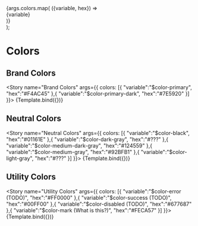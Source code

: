 
<Meta title="Globals/Colors" />

  <div className='color-group' style={{marginBottom: 10, display: 'flex'}}>
    {args.colors.map(
      ({variable, hex}) =>
      <div className='color-card' >
        <div style={{background: hex}}/>
        <span>{variable}</span>
      </div>
    )}
  </div>
);

# Colors

## Brand Colors

<Story name="Brand Colors" args={{
  colors: [{
    "variable":"$color-primary",
    "hex":"#F4AC45"
  },{
    "variable":"$color-primary-dark",
    "hex":"#7E5920"
  }]
}}>
  {Template.bind({})}
</Story>

## Neutral Colors

<Story name="Neutral Colors" args={{
  colors: [{
    "variable":"$color-black",
    "hex":"#01161E"
  },{
    "variable":"$color-dark-gray",
    "hex":"#???"
  },{
    "variable":"$color-medium-dark-gray",
    "hex":"#124559"
  },{
    "variable":"$color-medium-gray",
    "hex":"#92BFB1"
  },{
    "variable":"$color-light-gray",
    "hex":"#???"
  }]
}}>
  {Template.bind({})}
</Story>

## Utility Colors

<Story name="Utility Colors" args={{
  colors: [{
    "variable":"$color-error (TODO)",
    "hex":"#FF0000"
  },{
    "variable":"$color-success (TODO)",
    "hex":"#00FF00"
  },{
    "variable":"$color-disabled (TODO)",
    "hex":"#677687"
  },{
    "variable":"$color-mark (What is this?)",
    "hex":"#FECA57"
  }]
}}>
  {Template.bind({})}
</Story>


